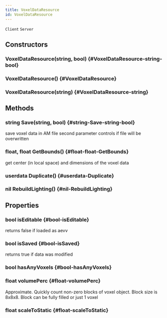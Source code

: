 ```yaml
---
title: VoxelDataResource
id: VoxelDataResource
---
```

`Client`
`Server`

## Constructors

### VoxelDataResource(string, bool) {#VoxelDataResource-string-bool}

### VoxelDataResource() {#VoxelDataResource}

### VoxelDataResource(string) {#VoxelDataResource-string}

## Methods

### string Save(string, bool) {#string-Save-string-bool}
save voxel data in AM file
second parameter controls if file will be overwritten

### float, float GetBounds() {#float-float-GetBounds}
get center (in local space) and dimensions of the voxel data

### userdata Duplicate() {#userdata-Duplicate}

### nil RebuildLighting() {#nil-RebuildLighting}

## Properties

### bool isEditable {#bool-isEditable}
returns false if loaded as aevv

### bool isSaved {#bool-isSaved}
returns true if data was modified

### bool hasAnyVoxels {#bool-hasAnyVoxels}

### float volumePerc {#float-volumePerc}
Approximate. Quickly count non-zero blocks of voxel object. Block size is 8x8x8. Block can be fully filled or just 1 voxel

### float scaleToStatic {#float-scaleToStatic}

